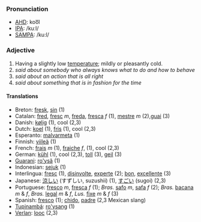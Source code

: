 ===Pronunciation===
*[[w:AHD|AHD]]: koo͞l
*[[w:IPA|IPA]]: /kuːl/
*[[w:SAMPA|SAMPA]]: /ku:l/

===Adjective===
#Having a slightly low [[temperature]]; mildly or pleasantly cold.
#''said about somebody who always knows what to do and how to behave''
#''said about an action that is all right''
#''said about something that is in fashion for the time''

====Translations====
*Breton: [[fresk]], [[sin]] (1)
*Catalan: [[fred]], [[fresc]] ''m'', [[freda]], [[fresca]] ''f'' (1), [[mestre]] ''m'' (2),[[guai]] (3)
*Danish: [[kølig]] (1), cool (2,3)
*Dutch: [[koel]] (1), [[fris]] (1), cool (2,3)
*Esperanto: [[malvarmeta]] (1)
*Finnish: [[viileä]] (1)
*French: [[frais]] ''m'' (1), [[fraiche]] ''f'', (1), cool (2,3)
*German: [[kühl]] (1), cool (2,3), [[toll]] (3), [[geil]] (3)
*[[Guarani]]: [[ro'ysã]] (1)
*Indonesian: [[sejuk]] (1)
*Interlingua: [[fresc]] (1), [[disinvolte]], [[experte]] (2); [[bon]], [[excellente]] (3)
*Japanese: [[涼しい]] (すずしい, suzushii) (1), [[すごい]] (sugoi) (2,3)
*Portuguese: [[fresco]] ''m'', [[fresca]] ''f'' (1); ''Bras.'' [[safo]] ''m'', [[safa]] ''f'' (2); ''Bras.'' [[bacana]] ''m'' & ''f'', ''Bras.'' [[legal]] ''m'' & ''f'', ''Lus.'' [[fixe]] ''m'' & ''f'' (3)
*Spanish: [[fresco]] (1); [[chido]], [[padre]] (2,3 Mexican slang)
*[[Tupinambá]]: [[ro'ysang]] (1)
*[[Verlan]]: [[looc]] (2,3)